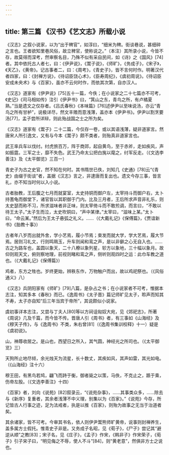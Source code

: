 ```yaml
---
---
---
```

title: 第三篇 《汉书》《艺文志》所载小说
---




《汉志》之叙小说家，以为“出于稗官”，如淳曰，“细米为稗。街谈巷说，甚细碎之言也。王者欲知里巷风俗，故立稗官，使称说之。”（本注）其所录小说，今皆不存，故莫得而深考，然审察名目，乃殊不似有采自民间，如《诗》之《国风》[74]者。其中依托古人者七，曰：《伊尹说》，《鬻子说》，《师旷》，《务成子》，《宋子》，《天乙》，《黄帝》。记古事者二，曰：《周考》，《青史子》，皆不言何时作。明著汉代者四家，曰：《封禅方说》，《待诏臣饶心术》，《臣寿周纪》，《虞初周说》。《待诏臣安成未央术》与《百家》，虽亦不云何时作，而依其次第，自亦汉人。

《汉志》道家有《伊尹说》[75]五十一篇，今佚；在小说家之二十七篇亦不可考，《史记》《司马相如传》注引《伊尹书》曰，“箕山之东，青鸟之所，有卢橘夏熟。”当是遗文之仅存者。《吕氏春秋》《本味篇》[76]述伊尹以至味说汤，亦云“青鸟之所有甘栌”，说极详尽，然文丰赡而意浅薄，盖亦本《伊尹书》。伊尹以割烹要汤[77]，孟子尝所详辩，则此殆战国之士之所为矣。

《汉志》道家有《鬻子》二十二篇，今仅存一卷，或以其语浅薄，疑非道家言。然唐宋人所引逸文，又有与今本《鬻子》颇不类者，则殆真非道家言也。

武王率兵车以伐纣。纣虎旅百万，阵于商郊，起自黄鸟，至于赤斧，走如疾风，声如振霆。三军之士，靡不失色。武王乃命太公把白旄以麾之，纣军反走。（《文选李善注》及《太平御览》三百一）

青史子为古之史官，然不知在何时。其书隋世已佚，刘知几《史通》[78]云“《青史》由缀于街谈”者，盖据《汉志》言之，非逮唐而复出也。遗文今存三事，皆言礼，亦不知当时何以入小说。

古者胎教，王后腹之七月而就宴室，太史持铜而御户左，太宰持斗而御户右，太卜持蓍龟而御堂下，诸官皆以其职御于门内。比及三月者，王后所求声音非礼乐，则太史瑟而称不习，所求滋味者非正味，则太宰倚斗而不敢煎调，而言曰，“不敢以待王太子。”太子生而泣，太史吹铜曰，“声中某律。”太宰曰，“滋味上某。”太卜曰，“命云某。”然后为王太子悬弧之礼义。……（《大戴礼记》《保傅篇》，《贾谊新书》《胎教十事》）

古者年八岁而出就外舍，学小艺焉，履小节焉；束发而就大学，学大艺焉，履大节焉。居则习礼文，行则鸣珮玉，升车则闻和鸾之声，是以非僻之心无自入也。……古之为路车也，盖圆以象天，二十八橑以象列星，轸方以象地，三十幅以象月。故仰则观天文，俯则察地理，前视则睹和鸾之声，侧听则观四时之运：此巾车教之道也。（《大戴礼记》《保傅篇》）

鸡者，东方之牲也。岁终更始，辨秩东作，万物触户而出，故以鸡祀祭也。（《风俗通义》八）

《汉志》兵阴阳家有《师旷》[79]八篇，是杂占之书；在小说家者不可考，惟据本志注，知其多本《春秋》而已。《逸周书》《太子晋》篇记师旷见太子，聆声而知其不寿，太子亦自知“后三年当宾于帝所”，其说颇似小说家。

虞初事详本志注，又尝与丁夫人[80]等以方祠诅匈奴大宛，见《郊祀志》，所著《周说》几及千篇，而今皆不传。晋唐人引《周书》者，有三事如《山海经》及《穆天子传》，与《逸周书》不类，朱右曾[81]（《逸周书集训校释》十一）疑是《虞初说》。

山，神蓐收居之。是山也，西望日之所入，其气圆，神经光之所司也。（《太平御览》三）

天狗所止地尽倾，余光烛天为流星，长十数丈，其疾如风，其声如雷，其光如电。（《山海经》注十六）

穆王田，有黑鸟若鸠，翩飞而跱于衡，御者毙之以策，马佚，不克止之，踬于乘，伤帝左股。（《文选李善注》十四）

《百家》者，刘向《说苑》[82]叙录云，“《说苑杂事》，……其事类众多，……除去与《新序》复重者，其余者浅薄不中义理，别集以为《百家》。”《说苑》今存，所记皆古人行事之迹，足为法戒者，执是以推《百家》，则殆为故事之无当于治道者矣。

其余诸家，皆不可考。今审其书名，依人则伊尹鬻熊师旷黄帝，说事则封禅养生，盖多属方士假托。惟青史子非是。又务成子名昭，见《荀子》，《尸子》尝记其“避逆从顺”之教[83]；宋子名，见《庄子》，《孟子》作宋，《韩非子》作宋荣子，《荀子》引子宋子曰，“明见侮之不辱，使人不斗”[84]，则“黄老意”，然俱非方士之说也。